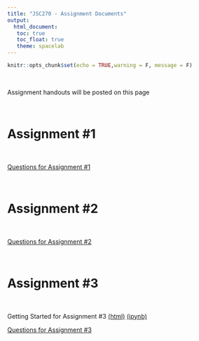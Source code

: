 ```yaml
---
title: "JSC270 - Assignment Documents"
output: 
  html_document:
   toc: true
   toc_float: true
   theme: spacelab
---
```


```r
knitr::opts_chunk$set(echo = TRUE,warning = F, message = F)
```

<br>

Assignment handouts will be posted on this page

<br>

# Assignment #1

<br>

[Questions for Assignment #1](https://jsc270.github.io/assignment-notebooks/A1.html)


<br>

# Assignment #2

<br>

[Questions for Assignment #2](https://jsc270.github.io/assignment-notebooks/A2.html)


<br>

# Assignment #3

<br>

Getting Started for Assignment #3 [(html)](https://jsc270.github.io/assignment-notebooks/A3-Getting_started.html) [(ipynb)](https://jsc270.github.io/assignment-notebooks/A3-Getting_started.zip)

[Questions for Assignment #3](https://jsc270.github.io/assignment-notebooks/A3.html)
